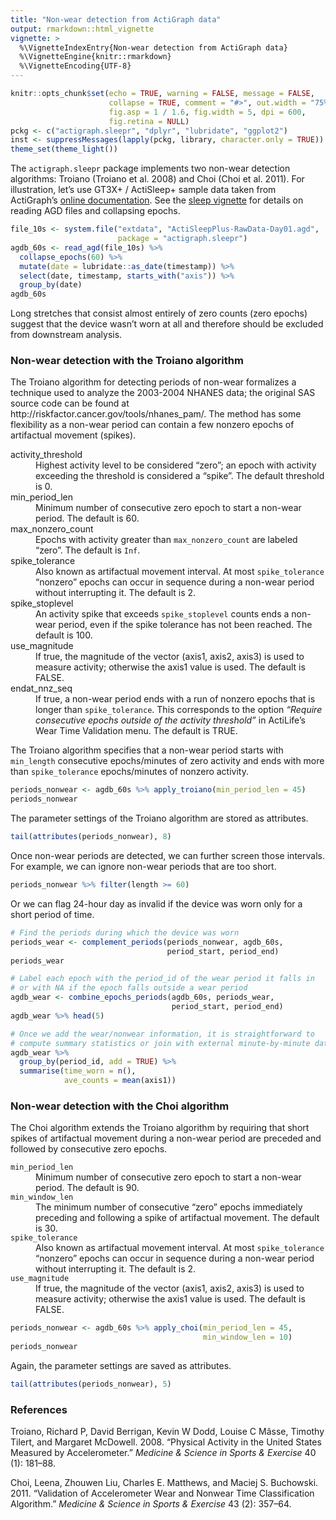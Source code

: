 ```yaml
---
title: "Non-wear detection from ActiGraph data"
output: rmarkdown::html_vignette
vignette: >
  %\VignetteIndexEntry{Non-wear detection from ActiGraph data}
  %\VignetteEngine{knitr::rmarkdown}
  %\VignetteEncoding{UTF-8}
---
```


```r
knitr::opts_chunk$set(echo = TRUE, warning = FALSE, message = FALSE,
                      collapse = TRUE, comment = "#>", out.width = "75%",
                      fig.asp = 1 / 1.6, fig.width = 5, dpi = 600,
                      fig.retina = NULL)
pckg <- c("actigraph.sleepr", "dplyr", "lubridate", "ggplot2")
inst <- suppressMessages(lapply(pckg, library, character.only = TRUE))
theme_set(theme_light())
```

The `actigraph.sleepr` package implements two non-wear detection algorithms: Troiano (Troiano et al. 2008) and Choi (Choi et al. 2011). For illustration, let's use GT3X+ / ActiSleep+ sample data taken from ActiGraph's [online documentation](https://actigraph.desk.com). See the [sleep vignette](detect-sleep.html) for details on reading AGD files and collapsing epochs.

```r
file_10s <- system.file("extdata", "ActiSleepPlus-RawData-Day01.agd",
                        package = "actigraph.sleepr")
agdb_60s <- read_agd(file_10s) %>%
  collapse_epochs(60) %>%
  mutate(date = lubridate::as_date(timestamp)) %>%
  select(date, timestamp, starts_with("axis")) %>%
  group_by(date)
agdb_60s
```

Long stretches that consist almost entirely of zero counts (zero epochs) suggest that the device wasn't worn at all and therefore should be excluded from downstream analysis.

### Non-wear detection with the Troiano algorithm

The Troiano algorithm for detecting periods of non-wear formalizes a technique used to analyze the 2003-2004 NHANES data; the original SAS source code can be found at http://riskfactor.cancer.gov/tools/nhanes_pam/. The method has some flexibility as a non-wear period can contain a few nonzero epochs of artifactual movement (spikes).

activity_threshold
 : Highest activity level to be considered "zero"; an epoch with activity exceeding the threshold is considered a "spike". The default threshold is 0.

min_period_len
 : Minimum number of consecutive zero epoch to start a non-wear period. The default is 60.

max_nonzero_count
 : Epochs with activity greater than `max_nonzero_count` are labeled "zero". The default is `Inf`.

spike_tolerance
 : Also known as artifactual movement interval. At most `spike_tolerance` "nonzero" epochs can occur in sequence during a non-wear period without interrupting it. The default is 2.

spike_stoplevel
 : An activity spike that exceeds `spike_stoplevel` counts ends a non-wear period, even if the spike tolerance has not been reached. The default is 100.

use_magnitude
 : If true, the magnitude of the vector (axis1, axis2, axis3) is used to measure activity; otherwise the axis1 value is used. The default is FALSE.
 
endat_nnz_seq
 : If true, a non-wear period ends with a run of nonzero epochs that is longer than `spike_tolerance`. This corresponds to the option *"Require consecutive epochs outside of the activity threshold"* in ActiLife's Wear Time Validation menu. The default is TRUE.

The Troiano algorithm specifies that a non-wear period starts with `min_length` consecutive epochs/minutes of zero activity and ends with more than `spike_tolerance` epochs/minutes of nonzero activity.

```r
periods_nonwear <- agdb_60s %>% apply_troiano(min_period_len = 45)
periods_nonwear
```

The parameter settings of the Troiano algorithm are stored as attributes.

```r
tail(attributes(periods_nonwear), 8)
```

Once non-wear periods are detected, we can further screen those intervals. For example, we can ignore non-wear periods that are too short.

```r
periods_nonwear %>% filter(length >= 60)
```

Or we can flag 24-hour day as invalid if the device was worn only for a short period of time.

```r
# Find the periods during which the device was worn
periods_wear <- complement_periods(periods_nonwear, agdb_60s,
                                   period_start, period_end)
periods_wear

# Label each epoch with the period_id of the wear period it falls in
# or with NA if the epoch falls outside a wear period
agdb_wear <- combine_epochs_periods(agdb_60s, periods_wear,
                                    period_start, period_end)
agdb_wear %>% head(5)

# Once we add the wear/nonwear information, it is straightforward to
# compute summary statistics or join with external minute-by-minute data
agdb_wear %>%
  group_by(period_id, add = TRUE) %>%
  summarise(time_worn = n(),
            ave_counts = mean(axis1))
```

### Non-wear detection with the Choi algorithm

The Choi algorithm extends the Troiano algorithm by requiring that short spikes of artifactual movement during a non-wear period are preceded and followed by \code{min_window_len} consecutive zero epochs.

`min_period_len`
 : Minimum number of consecutive zero epoch to start a non-wear period. The default is 90.

`min_window_len`
 : The minimum number of consecutive "zero" epochs immediately preceding and following a spike of artifactual movement. The default is 30.

`spike_tolerance`
 : Also known as artifactual movement interval. At most `spike_tolerance` "nonzero" epochs can occur in sequence during a non-wear period without interrupting it. The default is 2.

`use_magnitude`
 : If true, the magnitude of the vector (axis1, axis2, axis3) is used to measure activity; otherwise the axis1 value is used. The default is FALSE.
 
```r
periods_nonwear <- agdb_60s %>% apply_choi(min_period_len = 45, 
                                           min_window_len = 10)
periods_nonwear
```

Again, the parameter settings are saved as attributes.

```r
tail(attributes(periods_nonwear), 5)
```

### References

Troiano, Richard P, David Berrigan, Kevin W Dodd, Louise C Mâsse, Timothy Tilert, and Margaret McDowell. 2008. “Physical Activity in the United States Measured by Accelerometer.” *Medicine & Science in Sports & Exercise* 40 (1): 181–88.

Choi, Leena, Zhouwen Liu, Charles E. Matthews, and Maciej S. Buchowski. 2011. “Validation of Accelerometer Wear and Nonwear Time Classification Algorithm.” *Medicine & Science in Sports & Exercise* 43 (2): 357–64.
